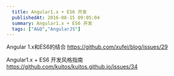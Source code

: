 ```yaml
---
  title: Angular1.x + ES6 开发
  publishedAt: 2016-08-15 09:05:04
  summary: Angular1.x + ES6 开发
  tags: ["A&Q","AngularJS"]
---
```


Angular 1.x和ES6的结合
https://github.com/xufei/blog/issues/29

Angular1.x + ES6 开发风格指南
https://github.com/kuitos/kuitos.github.io/issues/34

